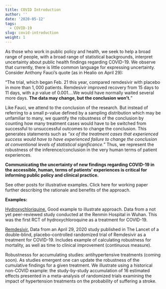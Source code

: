 ```yaml
---
title: COVID Introduction
author: ''
date: '2020-05-12'
tags:
  - COVID-19
slug: covid-introduction
weight: 1
---
```

As those who work in public policy and health, we seek to help a broad range of people, with a broad range of statistical backgrounds, interpret uncertainty about public health findings regarding COVID-19.  We observe that currently, there is little common language for expressing uncertainty. Consider Anthony Fauci’s quote (as in Healio on April 29): 

“The trial, which began Feb. 21 this year, compared remdesivir with placebo in more than $1,000$ patients. Remdesivir improved recovery from $15$ days to $11$ days, with a $p$ value of $0.001$.…We would have normally waited several more days. **The data may change, but the conclusion won’t.**”

Like Fauci, we attend to the conclusion of the research.  But instead of referring to a small p-value defined by a sampling distribution which may be unfamiliar to many, we quantify the robustness of the conclusion by counting how many treatment cases would have to be switched from successful to unsuccessful outcomes to change the conclusion. This generates statements such as *“xx of the treatment cases that experienced success would have to have experienced failure to change the conclusion at conventional levels of statistical significance.”* Thus, we represent the robustness of the inference/conclusion in the very human terms of patient experiences.

**Communicating the uncertainty of new findings regarding COVID-19 in the accessible, human, terms of patients’ experiences is critical for informing public policy and clinical practice.**

See other posts for illustrative examples. Click here for working paper further describing the rationale and benefits of the approach.

**Examples:**

[Hydroxychloriquine.](https://konfound-blog.netlify.app/2020/05/09/hcq/) Good example to illustrate approach.  Data from a not yet peer-reviewed study conducted at the Renmin Hospital in Wuhan. This was the first RCT of hydroxychloroquine as a treatment for COVID-19.

[Remdesivir.](https://konfound-blog.netlify.app/2020/05/10/remdesivir/) Data from an April 29, 2020 study published in The Lancet of a double-blind, placebo-controlled randomized trial of Remdesivir as a treatment for COVID-19. Includes example of calculating robustness for mortality, as well as time to clinical improvement (continuous measure).

Robustnesss for accumulating studies: antihypertensive treatments (coming soon). As studies emergent one can update the robustness of the cumulative findings for a given treatment. We illustrate using a historical non-COVID example: the study-by-study accumulation of 16 estimated effects presented in a meta-analysis of randomized trials examining the impact of hypertension treatments on the probability of suffering a stroke. 

